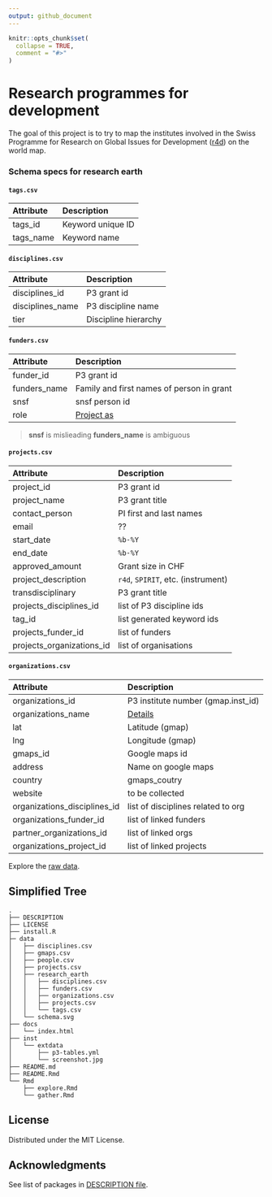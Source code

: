 ```yaml
---
output: github_document
---
```


<!-- README.md is generated from README.Rmd. Please edit that file -->

```r
knitr::opts_chunk$set(
  collapse = TRUE,
  comment = "#>"
)
```

# Research programmes for development

<!-- badges: start -->
<!-- badges: end -->

The goal of this project is to try to map the institutes involved in the Swiss Programme for Research on Global Issues for Development ([r4d](http://www.r4d.ch/)) on the world map.

### Schema specs for research earth

#### `tags.csv`

|Attribute  |Description                       |
|:----------|:---------------------------------|
|tags_id    |Keyword unique ID                 |
|tags_name  |Keyword name                      |

#### `disciplines.csv`

|Attribute         |Description                             |
|:-----------------|:---------------------------------------|
|disciplines_id    |P3 grant id                             |
|disciplines_name  |P3 discipline name                      |
|tier              |Discipline hierarchy                    |

#### `funders.csv`

|Attribute         |Description                                |
|:-----------------|:------------------------------------------|
|funder_id         |P3 grant id                                |
|funders_name      |Family and first names of person in grant  |
|snsf              |snsf person id                             |
|role              |[Project as](role)                         |

> **snsf** is mislieading
> **funders_name** is ambiguous

#### `projects.csv`

|Attribute                 |Description                          |
|:-------------------------|:------------------------------------|
|project_id                |P3 grant id                          |
|project_name              |P3 grant title                       |
|contact_person            |PI first and last names              |
|email                     |??                                   |
|start_date                |`%b-%Y`                              |
|end_date                  |`%b-%Y`                              |
|approved_amount           |Grant size in CHF                    |
|project_description       |`r4d`, `SPIRIT`, etc. (instrument)   |
|transdisciplinary         |P3 grant title                       |
|projects_disciplines_id   |list of P3 discipline ids            |
|tag_id                    |list generated keyword ids           |
|projects_funder_id        |list of funders                      |
|projects_organizations_id |list of organisations                |

#### `organizations.csv`

|Attribute                    |Description                        |
|:----------------------------|:----------------------------------|
|organizations_id             |P3 institute number (gmap.inst_id) |
|organizations_name           |[Details](instname)                |
|lat                          |Latitude       (gmap)              |
|lng                          |Longitude      (gmap)              |
|gmaps_id                     |Google maps id                     |
|address                      |Name on google maps                |
|country                      |gmaps_coutry                       |
|website                      |to be collected                    |
|organizations_disciplines_id |list of disciplines related to org |
|organizations_funder_id      |list of linked funders             |
|partner_organizations_id     |list of linked orgs                |
|organizations_project_id     |list of linked projects            |

[role]: http://p3.snf.ch/Pages/DataAndDocumentation.aspx#Projects%20as%20responsible%20Applicant "Example"
[instname]: http://p3.snf.ch/Pages/DataAndDocumentation.aspx#Institute%20Name "Institute name"
[instplace]: http://p3.snf.ch/Pages/DataAndDocumentation.aspx#Institute%20Place "Institute place"

Explore the [raw data](https://flatgithub.com/zambujo/r4data/tree/research-earth).

## Simplified Tree
 
```
.
├── DESCRIPTION
├── LICENSE
├── install.R
├─ data
│   ├── disciplines.csv
│   ├── gmaps.csv
│   ├── people.csv
│   ├── projects.csv
│   ├── research_earth
│   │   ├── disciplines.csv
│   │   ├── funders.csv
│   │   ├── organizations.csv
│   │   ├── projects.csv
│   │   └── tags.csv
│   └── schema.svg
├── docs
│   └── index.html
├── inst
│   └── extdata
│       ├── p3-tables.yml
│       └── screenshot.jpg
├── README.md
├── README.Rmd
└── Rmd
    ├── explore.Rmd
    └── gather.Rmd

```

## License

Distributed under the MIT License.

## Acknowledgments

See list of packages in [DESCRIPTION file](./DESCRIPTION).
